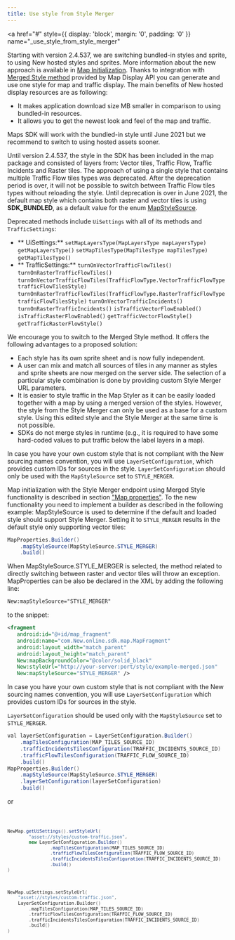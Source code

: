 ```yaml
---
title: Use style from Style Merger
---
```


<a
  href="#"
  style={{ display: 'block', margin: '0', padding: '0' }}
  name="_use_style_from_style_merger"
></a>

Starting with version 2.4.537, we are switching bundled-in styles and sprite, to using New hosted
styles and sprites. More information about the new approach is available
in [Map Initialization](/maps-android-sdk/documentation/map-display/map-examples/map-initialization). Thanks to
integration
with [Merged Style method](/map-display-api/documentation/mapstyles/map-styles)
provided by Map Display API you can generate and use one style for map and traffic display. The main
benefits of New hosted display resources are as following:

- It makes application download size MB smaller in comparison to using bundled-in resources.
- It allows you to get the newest look and feel of the map and traffic.

Maps SDK will work with the bundled-in style until June 2021 but we recommend to switch to using
hosted assets sooner.

Until version 2.4.537, the style in the SDK has been included in the map package and consisted of
layers from: Vector tiles, Traffic Flow, Traffic Incidents and Raster tiles. The approach of using a
single style that contains multiple Traffic Flow tiles types was deprecated. After the deprecation
period is over, it will not be possible to switch between Traffic Flow tiles types without reloading
the style. Until deprecation is over in June 2021, the default map style which contains both raster
and vector tiles is using **SDK_BUNDLED**, as a default value for the
enum [MapStyleSource](https://developer.New.com/assets/downloads/mapssdk/APIReferences/JavaDocMap_2.4.545i/com.New.online.sdk.map/-map-style-source/index.html).

Deprecated methods include `UiSettings` with all of its methods and `TrafficSettings`:

- **
  UiSettings:** `setMapLayersType(MapLayersType mapLayersType)` `getMapLayersType()` `setMapTilesType(MapTilesType mapTilesType)` `getMapTilesType()`
- **
  TrafficSettings:** `turnOnVectorTrafficFlowTiles()` `turnOnRasterTrafficFlowTiles()` `turnOnVectorTrafficFlowTiles(TrafficFlowType.VectorTrafficFlowType trafficFlowTilesStyle)` `turnOnRasterTrafficFlowTiles(TrafficFlowType.RasterTrafficFlowType trafficFlowTilesStyle)` `turnOnVectorTrafficIncidents()` `turnOnRasterTrafficIncidents()` `isTrafficVectorFlowEnabled()` `isTrafficRasterFlowEnabled()` `getTrafficVectorFlowStyle()` `getTrafficRasterFlowStyle()`

We encourage you to switch to the Merged Style method. It offers the following advantages to a
proposed solution:

- Each style has its own sprite sheet and is now fully independent.
- A user can mix and match all sources of tiles in any manner as styles and sprite sheets are now
  merged on the server side. The selection of a particular style combination is done by providing
  custom Style Merger URL parameters.
- It is easier to style traffic in the Map Styler as it can be easily loaded together with a map by
  using a merged version of the styles. However, the style from the Style Merger can only be used as
  a base for a custom style. Using this edited style and the Style Merger at the same time is not
  possible.
- SDKs do not merge styles in runtime (e.g., it is required to have some hard-coded values to put
  traffic below the label layers in a map).

In case you have your own custom style that is not compliant with the New sourcing names
convention, you will use `LayerSetConfiguration`, which provides custom IDs for sources in the
style. `LayerSetConfiguration` should only be used with the `MapStyleSource` set to `STYLE_MERGER`.

Map initialization with the Style Merger endpoint using Merged Style functionality is described in
section ["Map properties"](/maps-android-sdk/documentation/map-display/map-examples/map-initialization). To the
new functionality you need to implement a builder as described in the following example:
MapStyleSource is used to determine if the default and loaded style should support Style Merger.
Setting it to `STYLE_MERGER` results in the default style only supporting vector tiles:

```java
MapProperties.Builder()
    .mapStyleSource(MapStyleSource.STYLE_MERGER)
    .build()
```

When MapStyleSource.STYLE_MERGER is selected, the method related to directly switching between
raster and vector tiles will throw an exception. MapProperties can be also be declared in the XML by
adding the following line:

```xml
New:mapStyleSource="STYLE_MERGER"
```

to the snippet:

```xml
<fragment
   android:id="@+id/map_fragment"
   android:name="com.New.online.sdk.map.MapFragment"
   android:layout_width="match_parent"
   android:layout_height="match_parent"
   New:mapBackgroundColor="@color/solid_black"
   New:styleUrl="http://your-server:port/style/example-merged.json"
   New:mapStyleSource="STYLE_MERGER" />
```

In case you have your own custom style that is not compliant with the New sourcing names
convention, you will use `LayerSetConfiguration` which provides custom IDs for sources in the style.

`LayerSetConfiguration` should be used only with the `MapStyleSource` set to `STYLE_MERGER`.

```java
val layerSetConfiguration = LayerSetConfiguration.Builder()
    .mapTilesConfiguration(MAP_TILES_SOURCE_ID)
    .trafficIncidentsTilesConfiguration(TRAFFIC_INCIDENTS_SOURCE_ID)
    .trafficFlowTilesConfiguration(TRAFFIC_FLOW_SOURCE_ID)
    .build()
MapProperties.Builder()
    .mapStyleSource(MapStyleSource.STYLE_MERGER)
    .layerSetConfiguration(layerSetConfiguration)
    .build()
```

or

<Code>

```java
NewMap.getUiSettings().setStyleUrl(
        "asset://styles/custom-traffic.json",
        new LayerSetConfiguration.Builder()
                .mapTilesConfiguration(MAP_TILES_SOURCE_ID)
                .trafficFlowTilesConfiguration(TRAFFIC_FLOW_SOURCE_ID)
                .trafficIncidentsTilesConfiguration(TRAFFIC_INCIDENTS_SOURCE_ID)
                .build()
)
```

```kotlin
NewMap.uiSettings.setStyleUrl(
    "asset://styles/custom-traffic.json",
    LayerSetConfiguration.Builder()
        .mapTilesConfiguration(MAP_TILES_SOURCE_ID)
        .trafficFlowTilesConfiguration(TRAFFIC_FLOW_SOURCE_ID)
        .trafficIncidentsTilesConfiguration(TRAFFIC_INCIDENTS_SOURCE_ID)
        .build()
)
```

</Code>
